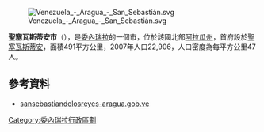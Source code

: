 [[Image:Venezuela_-_Aragua_-_San_Sebastián.svg|right]]

'''聖塞瓦斯蒂安市'''（{{lang-es|Municipio San Sebastián}}），是[[委內瑞拉|委內瑞拉]]的一個市，位於該國北部[[阿拉瓜州|阿拉瓜州]]，首府設於[[聖塞瓦斯蒂安_(阿拉瓜州)|聖塞瓦斯蒂安]]，面積491平方公里，2007年人口22,906，人口密度為每平方公里47人。

==參考資料==
*[http://sansebastiandelosreyes-aragua.gob.ve/portal-alcaldias/ sansebastiandelosreyes-aragua.gob.ve]{{dead link|date=2018年1月 |bot=InternetArchiveBot |fix-attempted=yes }} {{es icon}}

{{Venezuela-geo-stub}}
[[Category:委內瑞拉行政區劃|Category:委內瑞拉行政區劃]]